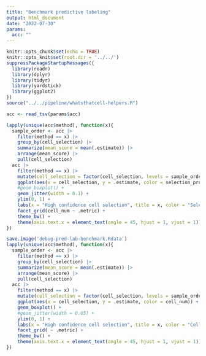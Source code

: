 ```yaml
---
title: "Benchmark predictive labeling"
output: html_document
date: "2022-07-30"
params:
  acc: ""
---
```


```r
knitr::opts_chunk$set(echo = TRUE)
knitr::opts_knit$set(root.dir = '../../')
suppressPackageStartupMessages({
  library(readr)
  library(dplyr)
  library(tidyr)
  library(yardstick)
  library(ggplot2)
})
source("../../pipeline/whatsthatcell-helpers.R")
```

```r
acc <- read_tsv(params$acc)

lapply(unique(acc$method), function(x){
  sample_order <- acc |> 
    filter(method == x) |>
    group_by(cell_selection) |> 
    summarize(mean_score = mean(.estimate)) |> 
    arrange(mean_score) |> 
    pull(cell_selection)
  acc |> 
    filter(method == x) |> 
    mutate(cell_selection = factor(cell_selection, levels = sample_order)) |> 
    ggplot(aes(x = cell_selection, y = .estimate, color = selection_procedure)) +
    #geom_boxplot() +
    geom_jitter(width = 0.1) +
    ylim(0, 1) +
    labs(x = "High confidence cell selection", title = x, color = "Selection procedure") +
    facet_grid(cell_num ~ .metric) +
    theme_bw() +
    theme(axis.text.x = element_text(angle = 45, hjust = 1, vjust = 1))
})
```



```r
save.image('debug-pred-lab-benchmark.Rdata')
lapply(unique(acc$method), function(x){
  sample_order <- acc |> 
    filter(method == x) |>
    group_by(cell_selection) |> 
    summarize(mean_score = mean(.estimate)) |> 
    arrange(mean_score) |> 
    pull(cell_selection)
  acc |> 
    filter(method == x) |> 
    mutate(cell_selection = factor(cell_selection, levels = sample_order)) |> 
    ggplot(aes(x = cell_selection, y = .estimate, color = cell_num)) +
    geom_boxplot() +
    #geom_jitter(width = 0.05) +
    ylim(0, 1) +
    labs(x = "High confidence cell selection", title = x, color = "Cell number") +
    facet_grid( ~ .metric) +
    theme_bw() +
    theme(axis.text.x = element_text(angle = 45, hjust = 1, vjust = 1))
})
```

